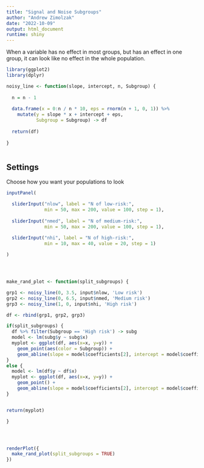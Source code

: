 ```yaml
---
title: "Signal and Noise Subgroups"
author: "Andrew Zimolzak"
date: "2022-10-09"
output: html_document
runtime: shiny
---
```


When a variable has no effect in most groups, but has an effect in one group,
it can look like no effect in the whole population.

```r
library(ggplot2)
library(dplyr)
```

```r
noisy_line <- function(slope, intercept, n, Subgroup) {
  
  n = n - 1
  
  data.frame(x = 0:n / n * 10, eps = rnorm(n + 1, 0, 1)) %>%
    mutate(y = slope * x + intercept + eps,
           Subgroup = Subgroup) -> df
  
  return(df)
  
}
```

```r


```






## Settings

Choose how you want your populations to look

```r
inputPanel(

  sliderInput("nlow", label = "N of low-risk:",
              min = 50, max = 200, value = 100, step = 1),
  
  sliderInput("nmed", label = "N of medium-risk:",
              min = 50, max = 200, value = 100, step = 1),
  
  sliderInput("nhi", label = "N of high-risk:",
              min = 10, max = 40, value = 20, step = 1)

)




make_rand_plot <- function(split_subgroups) {

grp1 <- noisy_line(0, 3.5, input$nlow, 'Low risk')
grp2 <- noisy_line(0, 6.5, input$nmed, 'Medium risk')
grp3 <- noisy_line(1, 0, input$nhi, 'High risk')

df <- rbind(grp1, grp2, grp3)

if(split_subgroups) {
  df %>% filter(Subgroup == 'High risk') -> subg
  model <- lm(subg$y ~ subg$x)
  myplot <- ggplot(df, aes(x=x, y=y)) +
    geom_point(aes(color = Subgroup)) +
    geom_abline(slope = model$coefficients[2], intercept = model$coefficients[1])
}
else {
  model <- lm(df$y ~ df$x)
  myplot <- ggplot(df, aes(x=x, y=y)) +
    geom_point() +
    geom_abline(slope = model$coefficients[2], intercept = model$coefficients[1])
}


return(myplot)

}




renderPlot({
  make_rand_plot(split_subgroups = TRUE)
})

```


